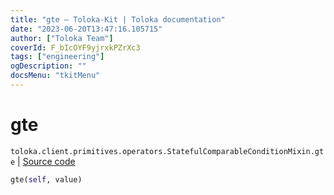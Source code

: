```yaml
---
title: "gte — Toloka-Kit | Toloka documentation"
date: "2023-06-20T13:47:16.105715"
author: ["Toloka Team"]
coverId: F_bIcOYF9yjrxkPZrXc3
tags: ["engineering"]
ogDescription: ""
docsMenu: "tkitMenu"
---
```


# gte

`toloka.client.primitives.operators.StatefulComparableConditionMixin.gte` | [Source code](https://github.com/Toloka/toloka-kit/blob/v1.2.0/src/client/primitives/operators.py#L194)

```python
gte(self, value)
```
